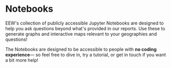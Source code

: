 
<Layout pageTitle="Notebooks" sidebarLinks={DataPageSidebarLinks} activeHeaderLink="Data">

# Notebooks

EEW's collection of publicly accessible Jupyter Notebooks are designed to help you ask questions beyond what's provided in our reports. Use these to generate graphs and interactive maps relevant to your geographies and questions!

The Notebooks are designed to be accessible to people with **no coding experience**— so feel free to dive in, try a <Link to='/learn/tutorials' rel='noreferrer noopener'>tutorial</Link>, or <Link to='/about/contact' rel='noreferrer noopener'>get in touch</Link> if you want a bit more help!

<div className='row'>
  <InfoCard
    title="Cross-Program Notebook"
    description='Explore EPA databases including the Enforcement and Compliance History Online and the Toxics Release Inventory by state, ZIP code, county, or congressional district.'
    link='https://colab.research.google.com/github/edgi-govdata-archiving/ECHO-Cross-Program/blob/main/ECHO-Cross-Programs.ipynb'
    image={crossprog}
  />
  <InfoCard
    title="Watershed Notebook"
    description='Discover the shape of watersheds in an area and explore the behaviors of regulated facilities by watershed.'
    link='https://colab.research.google.com/github/edgi-govdata-archiving/ECHO-Watershed/blob/main/ECHO_Watershed.ipynb'
    image={watershed}
  />
</div>
</Layout>
